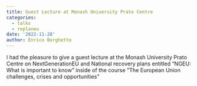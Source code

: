 ```yaml
---
title: Guest Lecture at Monash University Prato Centre
categories:
  - talks
  - replaneu
date: '2022-11-28'
author: Enrico Borghetto
---
```


I had the pleasure to give a guest lecture at the Monash University Prato Centre on NextGenerationEU and National recovery plans entitled "NGEU: What is important to know" inside of the course "The European Union challenges, crises and opportunities"

